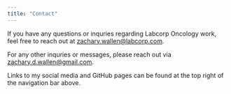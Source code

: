 ```yaml
---
title: "Contact"
---
```


If you have any questions or inquries regarding Labcorp Oncology work, feel free to reach out at <a href="mailto:zachary.wallen@labcorp.com">zachary.wallen@labcorp.com</a>.

For any other inquries or messages, please reach out via <a href="mailto:zachary.d.wallen@gmail.com">zachary.d.wallen@gmail.com</a>.

Links to my social media and GitHub pages can be found at the top right of the navigation bar above.